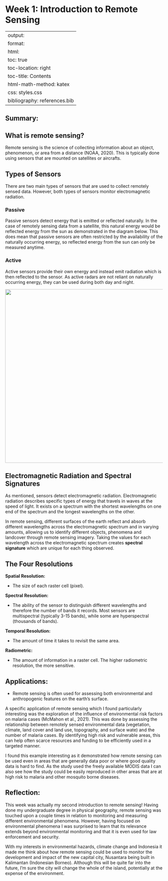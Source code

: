 # Week 1: Introduction to Remote Sensing

---
output:
  format:
  html:
toc: true
toc-location: right
toc-title: Contents
html-math-method: katex
css: styles.css
bibliography: references.bib
---

## **Summary:**

## **What is remote sensing?**

Remote sensing is the science of collecting information about an object, phenomenon, or area from a distance (NOAA, 2020). This is typically done using sensors that are mounted on satellites or aircrafts.

## **Types of Sensors**

There are two main types of sensors that are used to collect remotely sensed data. However, both types of sensors monitor electromagnetic radiation.

### **Passive**

Passive sensors detect energy that is emitted or reflected naturally. In the case of remotely sensing data from a satellite, this natural energy would be reflected energy from the sun as demonstrated in the diagram below. This does mean that passive sensors are often restricted by the availability of the naturally occurring energy, so reflected energy from the sun can only be measured anytime.

### **Active**

Active sensors provide their own energy and instead emit radiation which is then reflected to the sensor. As active radars are not reliant on naturally occurring energy, they can be used during both day and night.

![](images/Screenshot%202024-01-22%20130949.png){fig-align="center" width="553"}

## **Electromagnetic Radiation and Spectral Signatures**

As mentioned, sensors detect electromagnetic radiation. Electromagnetic radiation describes specific types of energy that travels in waves at the speed of light. It exists on a spectrum with the shortest wavelengths on one end of the spectrum and the longest wavelengths on the other.

In remote sensing, different surfaces of the earth reflect and absorb different wavelengths across the electromagnetic spectrum and in varying amounts, allowing us to identify different objects, phenomena and landcover through remote sensing imagery. Taking the values for each wavelength across the electromagnetic spectrum creates **spectral signature** which are unique for each thing observed.

## **The Four Resolutions**

**Spatial Resolution:**

-   The size of each raster cell (pixel). 

**Spectral Resolution:**

-   The ability of the sensor to distinguish different wavelengths and therefore the number of bands it records. Most sensors are multispectral (typically 3-15 bands), while some are hyperspectral (thousands of bands).

**Temporal Resolution:**

-   The amount of time it takes to revisit the same area.

**Radiometric:**

-   The amount of information in a raster cell. The higher radiometric resolution, the more sensitive.

## **Applications:**

-   Remote sensing is often used for assessing both environmental and anthropogenic features on the earth's surface.

A specific application of remote sensing which I found particularly interesting was the exploration of the influence of environmental risk factors on malaria cases (McMahon et al., 2021). This was done by assessing the relationship between remotely sensed environmental data (vegetation, climate, land cover and land use, topography, and surface wate) and the number of malaria cases. By identifying high risk and vulnerable areas, this can help often scarce resources and funding to be efficiently used in a targeted manner.

I found this example interesting as it demonstrated how remote sensing can be used even in areas that are generally data poor or where good quality data is hard to find. As the study used the freely available MODIS data I can also see how the study could be easily reproduced in other areas that are at high risk to malaria and other mosquito borne diseases.

## **Reflection:**

This week was actually my second introduction to remote sensing! Having done my undergraduate degree in physical geography, remote sensing was touched upon a couple times in relation to monitoring and measuring different environmental phenomena. However, having focused on environmental phenomena I was surprised to learn that its relevance extends beyond environmental monitoring and that it is even used for law enforcement and security.

With my interests in environmental hazards, climate change and Indonesia it made me think about how remote sensing could be used to monitor the development and impact of the new capital city, Nusantara being built in Kalimantan (Indonesian Borneo). Although this will be quite far into the future, I'm sure the city will change the whole of the island, potentially at the expense of the environment.
